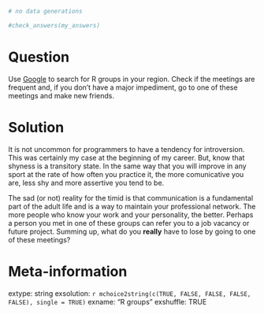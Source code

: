 ```r
# no data generations

#check_answers(my_answers)
```

Question
========

Use [Google](https://www.google.com/search?q=R+groups+in+my+city) to search for R groups in your region. Check if the meetings are frequent and, if you don't have a major impediment, go to one of these meetings and make new friends.


Solution
================

It is not uncommon for programmers to have a tendency for  introversion. This was certainly my case at the beginning of my career. But, know that shyness is a transitory state. In the same way that you will improve in any sport at the rate of how often you practice it, the more comunicative you are, less shy and more assertive you tend to be. 

The sad (or not) reality for the timid is that communication is a fundamental part of the adult life and is a way to maintain your professional network. The more people who know your work and your personality, the better. Perhaps a person you met in one of these groups can refer you to a job vacancy or future project. Summing up, what do you **really** have to lose by going to one of these meetings?


Meta-information
================
extype: string
exsolution: `r mchoice2string(c(TRUE, FALSE, FALSE, FALSE, FALSE), single = TRUE)`
exname: "R groups"
exshuffle: TRUE

